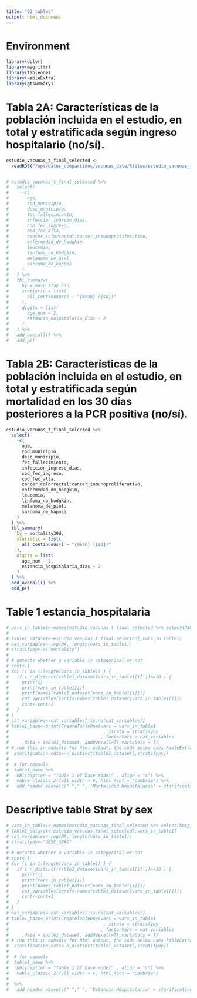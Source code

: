 ```yaml
---
title: "03_tables"
output: html_document
---
```


# Environment

```r
library(dplyr)
library(magrittr)
library(tableone)
library(kableExtra)
library(gtsummary)
```

# Tabla 2A: Características de la población incluida en el estudio, en total y estratificada según ingreso hospitalario (no/sí).

```r
estudio_vacunas_t_final_selected <-
  readRDS("/opt/datos_compartidos/vacunas_data/Rfiles/estudio_vacunas_t_final_selected.rds")


# estudio_vacunas_t_final_selected %>%
#   select(
#     -c(
#       age,
#       cod_municipio,
#       desc_municipio,
#       fec_fallecimiento,
#       infeccion_ingreso_dias,
#       cod_fec_ingreso,
#       cod_fec_alta,
#       cancer_colorrectal:cancer_inmunoproliferativo,
#       enfermedad_de_hodgkin,
#       leucemia,
#       linfoma_no_hodgkin,
#       melanoma_de_piel,
#       sarcoma_de_kaposi
#     )
#   ) %>%
#   tbl_summary(
#     by = hosp_stay_bin,
#     statistic = list(
#       all_continuous() ~ "{mean} ({sd})"
#     ),
#     digits = list(
#       age_num ~ 2,
#       estancia_hospitalaria_dias ~ 2
#     )
#   ) %>% 
#   add_overall() %>% 
#   add_p()
```

# Tabla 2B: Características de la población incluida en el estudio, en total y estratificada según mortalidad en los 30 días posteriores a la PCR positiva (no/sí).

```r
estudio_vacunas_t_final_selected %>%
  select(
    -c(
      age,
      cod_municipio,
      desc_municipio,
      fec_fallecimiento,
      infeccion_ingreso_dias,
      cod_fec_ingreso,
      cod_fec_alta,
      cancer_colorrectal:cancer_inmunoproliferativo,
      enfermedad_de_hodgkin,
      leucemia,
      linfoma_no_hodgkin,
      melanoma_de_piel,
      sarcoma_de_kaposi
    )
  ) %>%
  tbl_summary(
    by = mortality30d,
    statistic = list(
      all_continuous() ~ "{mean} ({sd})"
    ),
    digits = list(
      age_num ~ 2,
      estancia_hospitalaria_dias ~ 2
    )
  ) %>%
  add_overall() %>%
  add_p()
```


# Table 1 estancia_hospitalaria

```r
# vars_in_table1<-names(estudio_vacunas_t_final_selected %>% select(DESC_SEXO, age, asma ,cardiopatia.isquemica , cirrosis.hepatica , diabetes , epoc , hepatopatia.cronica.excepto.cirrosis , hipertension , insuficiencia.cardiaca , insuficiencia.renal.cronica , cancer_organo_solido , cancer_hematologico , vih , infecc_covid_num , pautas_covid,infecc_covid_num,,estancia_hospitalaria_dias,hosp_stay_bin,icu_stay_bin,infeccion_ingreso_dias,covid_first_name,covid_first_date,covid_full_name,covid_full_date,cancer_organo_solido,cancer_hematologico, mortality ) )
# 
# table1_dataset<-estudio_vacunas_t_final_selected[,vars_in_table1]
# cat_variables<-rep(NA, length(vars_in_table1))
# stratifyby<-c("mortality")
#  
# # detects whether a variable is categorical or not
# cont<-1
# for (i in 1:length(vars_in_table1) ) {
#   if ( n_distinct(table1_dataset[vars_in_table1[i] ])<=10 ) {
#     print(i)
#     print(vars_in_table1[i])
#     print(names(table1_dataset[vars_in_table1[i]]))
#     cat_variables[cont]<-names(table1_dataset[vars_in_table1[i]])
#     cont<-cont+1
#   }
# }  
# cat_variables<-cat_variables[!is.na(cat_variables)]
# table1_base<-print(CreateTableOne(vars = vars_in_table1
#                                    , strata = stratifyby
#                                   , factorVars = cat_variables
#     ,data = table1_dataset, addOverall=T),varLabels = T)
# # run this in console for html output, the code below uses kableExtra::
#  starification_cats<-n_distinct(table1_dataset[,stratifyby])
# 
#  # for console
#  table1_base %>%
#   kbl(caption = "Table 1 of base model" , align = "c") %>%
#   kable_classic_2(full_width = F, html_font = "Cambria") %>%
#   add_header_above(c(" "," ", 'Mortalidad Hospitalaria' = starification_cats,"",""))
```

# Descriptive table Strat by sex

```r
# vars_in_table1<-names(estudio_vacunas_final_selected %>% select(hosp_stay_bin, icu_stay_bin , age , DESC_SEXO , RESIDE_RESIDENCIA , GRUPO_7 , cancer , VIH , EPOC , ASMA , INSUF_CARDIACA , CARDIOPATÍA_ISQUÉMCIA , HEPATOPATIA_CRÓNICA , CIRROSIS , INSUF_RENAL_CRÓNICA,vac_COV_Neumo_Gripe ) ) 
# table1_dataset<-estudio_vacunas_final_selected[,vars_in_table1]
# cat_variables<-rep(NA, length(vars_in_table1))
# stratifyby<-"DESC_SEXO"
#  
# # detects whether a variable is categorical or not
# cont<-1
# for (i in 1:length(vars_in_table1) ) {
#   if ( n_distinct(table1_dataset[vars_in_table1[i] ])<=10 ) {
#     print(i)
#     print(vars_in_table1[i])
#     print(names(table1_dataset[vars_in_table1[i]]))
#     cat_variables[cont]<-names(table1_dataset[vars_in_table1[i]])
#     cont<-cont+1
#   }
# }  
# cat_variables<-cat_variables[!is.na(cat_variables)]
# table1_base<-print(CreateTableOne(vars = vars_in_table1
#                                    , strata = stratifyby
#                                   , factorVars = cat_variables
#     ,data = table1_dataset, addOverall=T),varLabels = T)
# # run this in console for html output, the code below uses kableExtra::
#  starification_cats<-n_distinct(table1_dataset[,stratifyby])
# 
#  # for console
#  table1_base %>%
#   kbl(caption = "Table 1 of base model" , align = "c") %>%
#   kable_classic_2(full_width = F, html_font = "Cambria")
#  
#  %>%
#   add_header_above(c(" "," ", 'Estancia Hospitalaria' = starification_cats," ", "" ))
```

